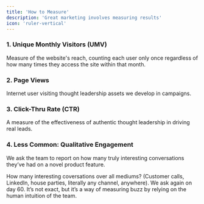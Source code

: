 ```yaml
---
title: 'How to Measure'
description: 'Great marketing involves measuring results'
icon: 'ruler-vertical'
---
```

 
### 1. Unique Monthly Visitors (UMV)

Measure of the website's reach, counting each user only once regardless of how many times they access the site within that month. 

### 2. Page Views

Internet user visiting thought leadership assets we develop in campaigns.

### 3. Click-Thru Rate (CTR)

A measure of the effectiveness of authentic thought leadership in driving real leads.

### 4. Less Common: Qualitative Engagement

We ask the team to report on how many truly interesting conversations they’ve had on a novel product feature. 

How many interesting coversations over all mediums? (Customer calls, LinkedIn, house parties, literally any channel, anywhere). We ask again on day 60. It’s not exact, but it’s a way of measuring buzz by relying on the human intuition of the team.